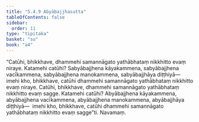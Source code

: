 ```yaml
---
title: "5.4.9 Abyābajjhasutta"
tableOfContents: false
sidebar:
  order: 11
type: "tipitaka"
basket: "su"
book: "a4"
---
```



<DynamicBreadcrumb />

<Division number="240" book="a4">

<Paragraph number="1466" book="a4">
“Catūhi, bhikkhave, dhammehi samannāgato yathābhataṃ nikkhitto evaṃ niraye. Katamehi catūhi? Sabyābajjhena kāyakammena, sabyābajjhena vacīkammena, sabyābajjhena manokammena, sabyābajjhāya diṭṭhiyā—  imehi kho, bhikkhave, catūhi dhammehi samannāgato yathābhataṃ nikkhitto evaṃ niraye.
</Paragraph>

<Paragraph number="1467" book="a4">
Catūhi, bhikkhave, dhammehi samannāgato yathābhataṃ nikkhitto evaṃ sagge. Katamehi catūhi? Abyābajjhena kāyakammena, abyābajjhena vacīkammena, abyābajjhena manokammena, abyābajjhāya diṭṭhiyā—  imehi kho, bhikkhave, catūhi dhammehi samannāgato yathābhataṃ nikkhitto evaṃ sagge”ti.

</Paragraph>
</Division>

<Paragraph number="1468" type="center" book="a4">
Navamaṃ.
</Paragraph>